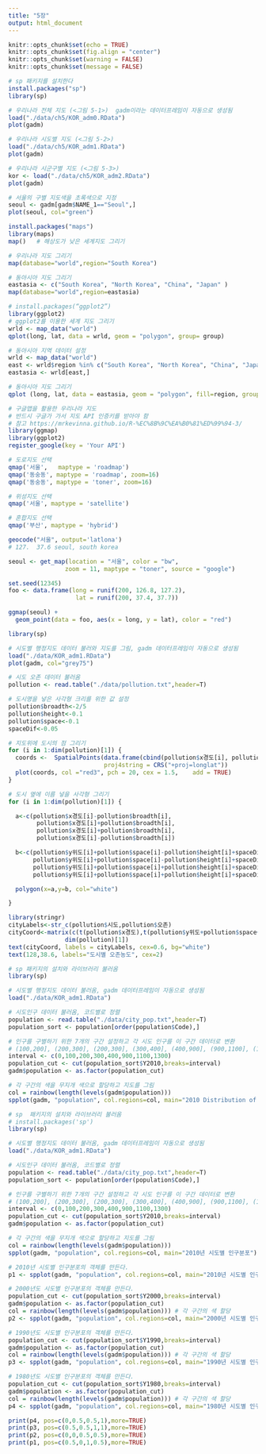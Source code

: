 ```yaml
---
title: "5장"
output: html_document
---
```


```r
knitr::opts_chunk$set(echo = TRUE)
knitr::opts_chunk$set(fig.align = "center")
knitr::opts_chunk$set(warning = FALSE)
knitr::opts_chunk$set(message = FALSE)
```

```r
# sp 패키지를 설치한다
install.packages("sp")
library(sp)
```

```r
# 우리나라 전체 지도 (<그림 5-1>)  gadm이라는 데이터프레임이 자동으로 생성됨
load("./data/ch5/KOR_adm0.RData")
plot(gadm)
```

```r
# 우리나라 시도별 지도 (<그림 5-2>)
load("./data/ch5/KOR_adm1.RData")
plot(gadm)
```
```r
# 우리나라 시군구별 지도 (<그림 5-3>)
kor <- load("./data/ch5/KOR_adm2.RData")
plot(gadm)
```

```r
# 서울의 구별 지도색을 초록색으로 지정
seoul <- gadm[gadm$NAME_1=="Seoul",]
plot(seoul, col="green")
```


```r
install.packages("maps")
library(maps)
map()   # 해상도가 낮은 세계지도 그리기
```

```r
# 우리나라 지도 그리기
map(database="world",region="South Korea")
```


```r
# 동아시아 지도 그리기
eastasia <- c("South Korea", "North Korea", "China", "Japan" )
map(database="world",region=eastasia)

```

```r
# install.packages(“ggplot2”)
library(ggplot2)
# ggplot2를 이용한 세계 지도 그리기
wrld <- map_data("world")
qplot(long, lat, data = wrld, geom = "polygon", group= group)
```


```r
# 동아시아 지역 데이터 설정
wrld <- map_data("world")
east <- wrld$region %in% c("South Korea", "North Korea", "China", "Japan" )
eastasia <- wrld[east,]

# 동아시아 지도 그리기
qplot (long, lat, data = eastasia, geom = "polygon", fill=region, group= group)
```

```r
# 구글맵을 활용한 우리나라 지도
# 반드시 구글가 가서 지도 API 인증키를 받아야 함
# 참고 https://mrkevinna.github.io/R-%EC%8B%9C%EA%B0%81%ED%99%94-3/
library(ggmap)
library(ggplot2)
register_google(key = 'Your API')

# 도로지도 선택
qmap('서울',   maptype = 'roadmap')
qmap('동숭동', maptype = 'roadmap', zoom=16)
qmap('동숭동', maptype = 'toner', zoom=16)

# 위성지도 선택
qmap('서울', maptype = 'satellite')

# 혼합지도 선택
qmap('부산', maptype = 'hybrid')

geocode("서울", output='latlona')
# 127.  37.6 seoul, south korea

seoul <- get_map(location = "서울", color = "bw",
                zoom = 11, maptype = "toner", source = "google")

set.seed(12345)
foo <- data.frame(long = runif(200, 126.8, 127.2),
                   lat = runif(200, 37.4, 37.7))

ggmap(seoul) +
  geom_point(data = foo, aes(x = long, y = lat), color = "red")

```


```r
library(sp)

# 시도별 행정지도 데이터 불러와 지도를 그림, gadm 데이터프레임이 자동으로 생성됨
load("./data/KOR_adm1.RData")
plot(gadm, col="grey75")

# 시도 오존 데이터 불러옴
pollution <- read.table("./data/pollution.txt",header=T)

# 도시명을 넣은 사각형 크리를 위한 값 설정
pollution$broadth<-2/5
pollution$height<-0.1
pollution$space<-0.1
spaceDif<-0.05

# 지도위에 도시의 점 그리기
for (i in 1:dim(pollution)[1]) {
  coords <-  SpatialPoints(data.frame(cbind(pollution$x경도[i], pollution$y위도[i])), 
                           proj4string = CRS("+proj=longlat"))
  plot(coords, col ="red3", pch = 20, cex = 1.5,    add = TRUE)
}

# 도시 옆에 이름 넣을 사각형 그리기
for (i in 1:dim(pollution)[1]) {

  a<-c(pollution$x경도[i]-pollution$broadth[i],
        pollution$x경도[i]+pollution$broadth[i],
        pollution$x경도[i]+pollution$broadth[i],
        pollution$x경도[i]-pollution$broadth[i])

  b<-c(pollution$y위도[i]+pollution$space[i]-pollution$height[i]+spaceDif,
       pollution$y위도[i]+pollution$space[i]-pollution$height[i]+spaceDif,
       pollution$y위도[i]+pollution$space[i]+pollution$height[i]+spaceDif,
       pollution$y위도[i]+pollution$space[i]+pollution$height[i]+spaceDif)

  polygon(x=a,y=b, col="white")  

}

library(stringr)
cityLabels<-str_c(pollution$시도,pollution$오존)
cityCoord<-matrix(c(t(pollution$x경도),t(pollution$y위도+pollution$space+spaceDif)),
                dim(pollution)[1])
text(cityCoord, labels = cityLabels, cex=0.6, bg="white")
text(128,38.6, labels="도시별 오존농도", cex=2)
```

```r
# sp 패키지의 설치와 라이브러리 불러옴
library(sp)

# 시도별 행정지도 데이터 불러옴, gadm 데이터프레임이 자동으로 생성됨
load("./data/KOR_adm1.RData")

# 시도인구 데이터 불러옴, 코드별로 정렬
population <- read.table("./data/city_pop.txt",header=T)
population_sort <- population[order(population$Code),]

# 인구를 구별하기 위한 7개의 구간 설정하고 각 시도 인구를 이 구간 데이터로 변환
# (100,200], (200,300], (200,300], (300,400], (400,900], (900,1100], (1100, 1300]
interval <- c(0,100,200,300,400,900,1100,1300)
population_cut <- cut(population_sort$Y2010,breaks=interval)
gadm$population <- as.factor(population_cut)

# 각 구간의 색을 무지개 색으로 할당하고 지도를 그림
col = rainbow(length(levels(gadm$population)))
spplot(gadm, "population", col.regions=col, main="2010 Distribution of population")
```
```r
# sp  패키지의 설치와 라이브러리 불러옴
# install.packages('sp') 
library(sp) 

# 시도별 행정지도 데이터 불러옴, gadm 데이터프레임이 자동으로 생성됨
load("./data/KOR_adm1.RData")

# 시도인구 데이터 불러옴, 코드별로 정렬
population <- read.table("./data/city_pop.txt",header=T)
population_sort <- population[order(population$Code),]

# 인구를 구별하기 위한 7개의 구간 설정하고 각 시도 인구를 이 구간 데이터로 변환
# (100,200], (200,300], (200,300], (300,400], (400,900], (900,1100], (1100, 1300]
interval <- c(0,100,200,300,400,900,1100,1300)
population_cut <- cut(population_sort$Y2010,breaks=interval)
gadm$population <- as.factor(population_cut)

# 각 구간의 색을 무지개 색으로 할당하고 지도를 그림
col = rainbow(length(levels(gadm$population)))
spplot(gadm, "population", col.regions=col, main="2010년 시도별 인구분포")

# 2010년 시도별 인구분포의 객체를 만든다.
p1 <- spplot(gadm, "population", col.regions=col, main="2010년 시도별 인구분포")

# 2000년도 시도별 인구분포의 객체를 만든다.
population_cut <- cut(population_sort$Y2000,breaks=interval)
gadm$population <- as.factor(population_cut)
col = rainbow(length(levels(gadm$population))) # 각 구간의 색 할당
p2 <- spplot(gadm, "population", col.regions=col, main="2000년 시도별 인구분포")

# 1990년도 시도별 인구분포의 객체를 만든다.
population_cut <- cut(population_sort$Y1990,breaks=interval)
gadm$population <- as.factor(population_cut)
col = rainbow(length(levels(gadm$population))) # 각 구간의 색 할당
p3 <- spplot(gadm, "population", col.regions=col, main="1990년 시도별 인구분포")

# 1980년도 시도별 인구분포의 객체를 만든다.
population_cut <- cut(population_sort$Y1980,breaks=interval)
gadm$population <- as.factor(population_cut)
col = rainbow(length(levels(gadm$population))) # 각 구간의 색 할당
p4 <- spplot(gadm, "population", col.regions=col, main="1980년 시도별 인구분포")

print(p4, pos=c(0,0.5,0.5,1),more=TRUE)
print(p3, pos=c(0.5,0.5,1,1),more=TRUE)
print(p2, pos=c(0,0,0.5,0.5),more=TRUE)
print(p1, pos=c(0.5,0,1,0.5),more=TRUE)
```

